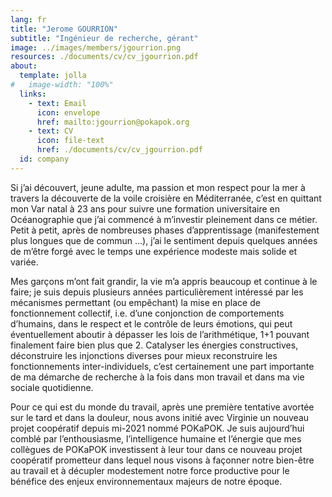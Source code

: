 ```yaml
---
lang: fr
title: "Jerome GOURRION"
subtitle: "Ingénieur de recherche, gérant"
image: ../images/members/jgourrion.png
resources: ./documents/cv/cv_jgourrion.pdf
about:
  template: jolla
#   image-width: "100%"
  links: 
    - text: Email
      icon: envelope
      href: mailto:jgourrion@pokapok.org
    - text: CV
      icon: file-text
      href: ./documents/cv/cv_jgourrion.pdf
  id: company
---
```


:::{#company}
:::



::: {.column-body}

Si j’ai découvert, jeune adulte, ma passion et mon respect pour la mer à travers la découverte de la voile croisière en Méditerranée, c’est en quittant mon Var natal à 23 ans pour suivre une formation universitaire en Océanographie que j’ai commencé à m’investir pleinement dans ce métier. Petit à petit, après de nombreuses phases d’apprentissage (manifestement plus longues que de commun …), j’ai le sentiment depuis quelques années de m’être forgé avec le temps une expérience modeste mais solide et variée.

Mes garçons m’ont fait grandir, la vie m’a appris beaucoup et continue à le faire; je suis depuis plusieurs années particulièrement intéressé par les mécanismes permettant (ou empêchant) la mise en place de fonctionnement collectif, i.e. d’une conjonction de comportements d’humains, dans le respect et le contrôle de leurs émotions, qui peut éventuellement aboutir à dépasser les lois de l’arithmétique, 1+1 pouvant finalement faire bien plus que 2. Catalyser les énergies constructives, déconstruire les injonctions diverses pour mieux reconstruire les fonctionnements inter-individuels, c’est certainement une part importante de ma démarche de recherche à la fois dans mon travail et dans ma vie sociale quotidienne.

Pour ce qui est du monde du travail, après une première tentative avortée sur le tard et dans la douleur, nous avons initié avec Virginie un nouveau projet coopératif depuis mi-2021 nommé POKaPOK. Je suis aujourd’hui comblé par l’enthousiasme, l’intelligence humaine et l’énergie que mes collègues de POKaPOK investissent à leur tour dans ce nouveau projet coopératif prometteur dans lequel nous visons à façonner notre bien-être au travail et à décupler modestement notre force productive pour le bénéfice des enjeux environnementaux majeurs de notre époque.

:::
